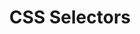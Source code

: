 ---
id: "web_tf_medium_014"
questionType: "TRUE_FALSE"
title: "CSS Selectors"
statement: "The '*' selector targets all elements in the document."
difficulty: "MEDIUM"
category: "Web Development"
correctAnswer: true
explanation: "'*' is the universal selector in CSS."
---